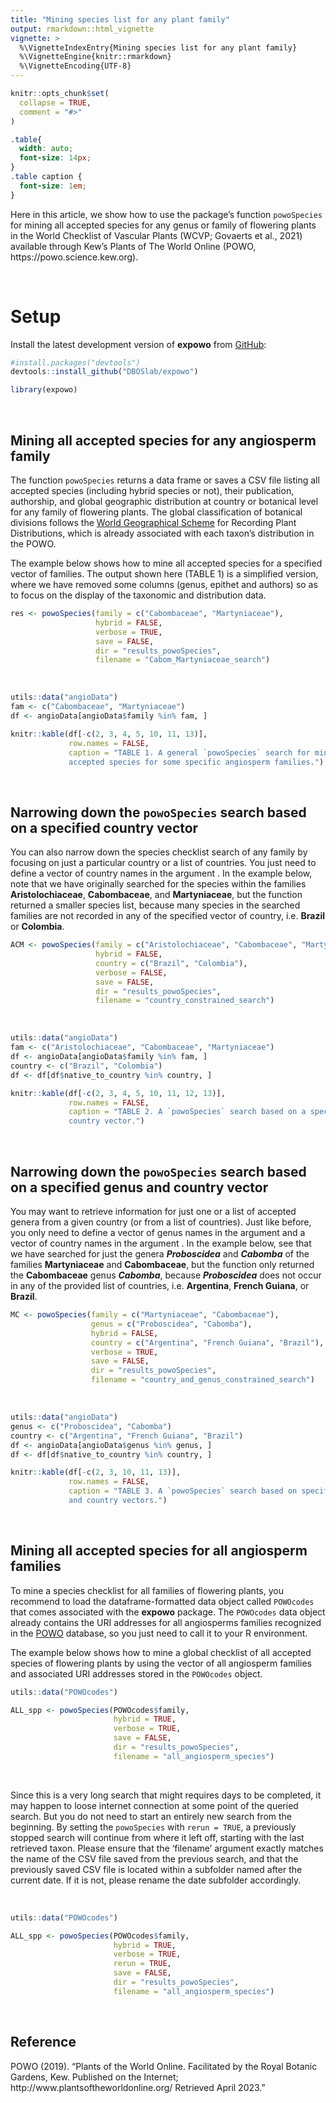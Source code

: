 ```yaml
---
title: "Mining species list for any plant family"
output: rmarkdown::html_vignette
vignette: >
  %\VignetteIndexEntry{Mining species list for any plant family}
  %\VignetteEngine{knitr::rmarkdown}
  %\VignetteEncoding{UTF-8}
---
```


```r
knitr::opts_chunk$set(
  collapse = TRUE,
  comment = "#>"
)
```

```css
.table{
  width: auto;
  font-size: 14px;
}
.table caption {
  font-size: 1em;
}
```

Here in this article, we show how to use the package's function `powoSpecies` 
for mining all accepted species for any genus or family of flowering plants in 
the World Checklist of Vascular Plants (WCVP; Govaerts et al., 2021) available 
through Kew’s Plants of The World Online (POWO, https://powo.science.kew.org).\

\

# Setup

Install the latest development version of __expowo__ from 
[GitHub](https://github.com/):

``` r
#install.packages("devtools")
devtools::install_github("DBOSlab/expowo")
```
```r
library(expowo)
```

\

## Mining all accepted species for any angiosperm family

The function `powoSpecies` returns a data frame or saves a CSV file listing all 
accepted species (including hybrid species or not), their publication, 
authorship, and global geographic distribution at country or botanical level for
any family of flowering plants. The global classification of botanical divisions
follows the [World Geographical Scheme](https://www.tdwg.org/standards/wgsrpd/) 
for Recording Plant Distributions, which is already associated with each taxon's
distribution in the POWO.\

The example below shows how to mine all accepted species for a specified vector 
of families. The output shown here (TABLE 1) is a simplified version, where we 
have removed some columns (genus, epithet and authors) so as to focus on the 
display of the taxonomic and distribution data.\

```r
res <- powoSpecies(family = c("Cabombaceae", "Martyniaceae"),
                   hybrid = FALSE,
                   verbose = TRUE,
                   save = FALSE,
                   dir = "results_powoSpecies",
                   filename = "Cabom_Martyniaceae_search")
```

\

```r
utils::data("angioData")
fam <- c("Cabombaceae", "Martyniaceae")
df <- angioData[angioData$family %in% fam, ]

knitr::kable(df[-c(2, 3, 4, 5, 10, 11, 13)],
             row.names = FALSE,
             caption = "TABLE 1. A general `powoSpecies` search for mining all 
             accepted species for some specific angiosperm families.")
```

\

## Narrowing down the `powoSpecies` search based on a specified country vector

You can also narrow down the species checklist search of any family by
focusing on just a particular country or a list of countries. You just need to 
define a vector of country names in the argument \code{country}. In the example 
below, note that we have originally searched for the species within the families 
__Aristolochiaceae__, __Cabombaceae__, and __Martyniaceae__, but the function 
returned a smaller species list, because many species in the searched families 
are not recorded in any of the specified vector of country, i.e. __Brazil__ or 
__Colombia__.\

```r
ACM <- powoSpecies(family = c("Aristolochiaceae", "Cabombaceae", "Martyniaceae"),
                   hybrid = FALSE,
                   country = c("Brazil", "Colombia"),
                   verbose = FALSE,
                   save = FALSE,
                   dir = "results_powoSpecies",
                   filename = "country_constrained_search")
```

\

```r
utils::data("angioData")
fam <- c("Aristolochiaceae", "Cabombaceae", "Martyniaceae")
df <- angioData[angioData$family %in% fam, ]
country <- c("Brazil", "Colombia")
df <- df[df$native_to_country %in% country, ]

knitr::kable(df[-c(2, 3, 4, 5, 10, 11, 12, 13)],
             row.names = FALSE,
             caption = "TABLE 2. A `powoSpecies` search based on a specified 
             country vector.")
```

\

## Narrowing down the `powoSpecies` search based on a specified genus and country vector

You may want to retrieve information for just one or a list of accepted 
genera from a given country (or from a list of countries). Just like before,
you only need to define a vector of genus names in the argument \code{genus} and
a vector of country names in the argument \code{country}. In the example below,
see that we have searched for just the genera ***Proboscidea*** and 
***Cabomba*** of the families __Martyniaceae__ and __Cabombaceae__, 
but the function only returned the __Cabombaceae__ genus ***Cabomba***, 
because ***Proboscidea*** does not occur in any of the provided list of countries,
i.e. __Argentina__, __French Guiana__, or __Brazil__.\

```r
MC <- powoSpecies(family = c("Martyniaceae", "Cabombaceae"),
                  genus = c("Proboscidea", "Cabomba"),
                  hybrid = FALSE,
                  country = c("Argentina", "French Guiana", "Brazil"),
                  verbose = TRUE,
                  save = FALSE,
                  dir = "results_powoSpecies",
                  filename = "country_and_genus_constrained_search")
```

\

```r
utils::data("angioData")
genus <- c("Proboscidea", "Cabomba")
country <- c("Argentina", "French Guiana", "Brazil")
df <- angioData[angioData$genus %in% genus, ]
df <- df[df$native_to_country %in% country, ]

knitr::kable(df[-c(2, 3, 10, 11, 13)],
             row.names = FALSE,
             caption = "TABLE 3. A `powoSpecies` search based on specified genus
             and country vectors.")
```
\

## Mining all accepted species for all angiosperm families

To mine a species checklist for all families of flowering plants, you recommend 
to load the dataframe-formatted data object called `POWOcodes` that comes 
associated with the __expowo__ package. The `POWOcodes` data object 
already contains the URI addresses for all angiosperms families recognized in 
the [POWO](https://powo.science.kew.org) database, so you just need to call it
to your R environment.\

The example below shows how to mine a global checklist of all accepted species 
of flowering plants by using the vector of all angiosperm families and 
associated URI addresses stored in the `POWOcodes` object.\

```r
utils::data("POWOcodes")

ALL_spp <- powoSpecies(POWOcodes$family,
                       hybrid = TRUE,
                       verbose = TRUE,
                       save = FALSE,
                       dir = "results_powoSpecies",
                       filename = "all_angiosperm_species")
```

\

Since this is a very long search that might requires days to be completed, it 
may happen to loose internet connection at some point of the queried search.
But you do not need to start an entirely new search from the beginning. By 
setting the `powoSpecies` with `rerun = TRUE`, a previously stopped search will 
continue from where it left off, starting with the last retrieved taxon. Please 
ensure that the 'filename' argument exactly matches the name of the CSV file 
saved from the previous search, and that the previously saved CSV file is 
located within a subfolder named after the current date. If it is not, please 
rename the date subfolder accordingly.

\

```r
utils::data("POWOcodes")

ALL_spp <- powoSpecies(POWOcodes$family,
                       hybrid = TRUE,
                       verbose = TRUE,
                       rerun = TRUE,
                       save = FALSE,
                       dir = "results_powoSpecies",
                       filename = "all_angiosperm_species")
```
\

## Reference

POWO (2019). "Plants of the World Online. Facilitated by the Royal Botanic Gardens, Kew. Published on the Internet; http://www.plantsoftheworldonline.org/ Retrieved April 2023."
